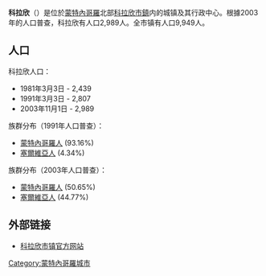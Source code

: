 {{Unreferenced|time=2019-08-02T12:18:47+00:00}}
{{Infobox City
|name = 科拉欣
|official_name = Kolašin
|image_flag= 
|image_seal= 
|image_map = Kolašin-Position.PNG
|mapsize = 200px
|subdivision_type = [[国家|国家]]
|subdivision_name = {{MNE}}
|subdivision_type1 = [[黑山市镇|市镇]]
|subdivision_name1 = [[科拉欣市鎮|科拉欣市鎮]]
|leader_title = 
|leader_name =
|region= 
|departement= 
|party=
|mandat=since = 
|area_total_km2 = 897
|population_as_of  = 2003年
|population_total = 2989
|population_density = 
|timezone = +1
|latd = 
|latm = 
|lats = 
|latNS = 
|longd = 
|longm = 
|longs = 
|longEW = 
|website = 
|}}
'''科拉欣'''（{{lang-cnr|Колашин}}）是位於[[蒙特內哥羅|蒙特內哥羅]]北部[[科拉欣市鎮|科拉欣市鎮]]内的城镇及其行政中心。根據2003年的人口普查，科拉欣有人口2,989人。全市镇有人口9,949人。

==人口==
科拉欣人口：
*1981年3月3日 - 2,439
*1991年3月3日 - 2,807
*2003年11月1日 - 2,989

族群分布（1991年人口普查）：
*[[蒙特內哥羅人|蒙特內哥羅人]] (93.16%)
*[[塞爾維亞人|塞爾維亞人]] (4.34%)

族群分布（2003年人口普查）：
*[[蒙特內哥羅人|蒙特內哥羅人]] (50.65%)
*[[塞爾維亞人|塞爾維亞人]] (44.77%)

== 外部链接 ==
* [http://www.opstinakolasin.me/ 科拉欣市镇官方网站] {{cnr icon}}

[[Category:蒙特內哥羅城市|Category:蒙特內哥羅城市]]